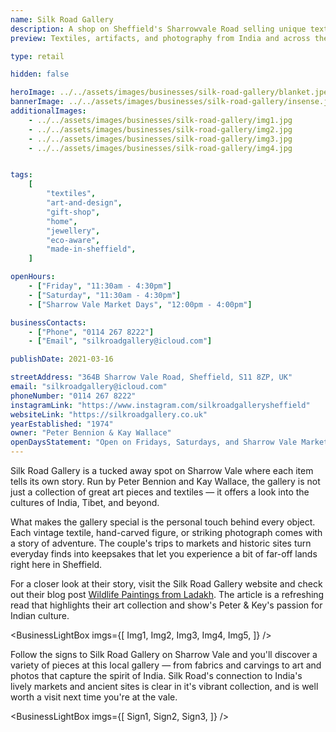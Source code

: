 ```yaml
---
name: Silk Road Gallery
description: A shop on Sheffield's Sharrowvale Road selling unique textiles, art, and photographs from India.
preview: Textiles, artifacts, and photography from India and across the world.

type: retail

hidden: false

heroImage: ../../assets/images/businesses/silk-road-gallery/blanket.jpeg
bannerImage: ../../assets/images/businesses/silk-road-gallery/insense.jpeg
additionalImages:
    - ../../assets/images/businesses/silk-road-gallery/img1.jpg
    - ../../assets/images/businesses/silk-road-gallery/img2.jpg
    - ../../assets/images/businesses/silk-road-gallery/img3.jpg
    - ../../assets/images/businesses/silk-road-gallery/img4.jpg


tags:
    [
        "textiles",
        "art-and-design",
        "gift-shop",
        "home",
        "jewellery",
        "eco-aware",
        "made-in-sheffield",
    ]

openHours:
    - ["Friday", "11:30am - 4:30pm"]
    - ["Saturday", "11:30am - 4:30pm"]
    - ["Sharrow Vale Market Days", "12:00pm - 4:00pm"]

businessContacts:
    - ["Phone", "0114 267 8222"]
    - ["Email", "silkroadgallery@icloud.com"]

publishDate: 2021-03-16

streetAddress: "364B Sharrow Vale Road, Sheffield, S11 8ZP, UK"
email: "silkroadgallery@icloud.com"
phoneNumber: "0114 267 8222"
instagramLink: "https://www.instagram.com/silkroadgallerysheffield"
websiteLink: "https://silkroadgallery.co.uk"
yearEstablished: "1974"
owner: "Peter Bennion & Kay Wallace"
openDaysStatement: "Open on Fridays, Saturdays, and Sharrow Vale Market Days."
---
```


Silk Road Gallery is a tucked away spot on Sharrow Vale where each item tells its own story. Run by Peter Bennion and Kay Wallace, 
the gallery is not just a collection of great art pieces and textiles — it offers a look into the cultures of India, Tibet, and 
beyond.

What makes the gallery special is the personal touch behind every object. Each vintage textile, hand-carved figure, or striking 
photograph comes with a story of adventure. The couple's trips to markets and historic sites turn everyday finds into keepsakes that
let you experience a bit of far-off lands right here in Sheffield.

For a closer look at their story, visit the Silk Road Gallery website and check out their blog post [Wildlife Paintings from Ladakh](https://silkroadgallery.co.uk/blogs/news/wildlife-paintings-from-ladakh).
The article is a refreshing read that highlights their art collection and show's Peter & Key's passion for Indian culture. 



<BusinessLightBox imgs={[
    Img1,
    Img2,
    Img3,
    Img4,
    Img5,
    ]}
/>

Follow the signs to Silk Road Gallery on Sharrow Vale and you'll discover a variety of pieces at this local gallery — from fabrics and carvings 
to art and photos that capture the spirit of India. Silk Road's connection to India's lively markets and ancient sites is clear in 
it's vibrant collection, and is well worth a visit next time you're at the vale.


<BusinessLightBox imgs={[
    Sign1,
    Sign2,
    Sign3,
    ]}
/>